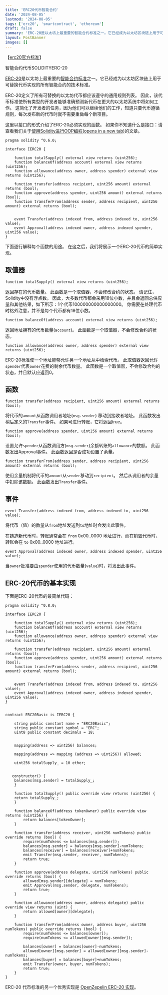 ```yaml
---
title: 'ERC20代币智能合约'
date: '2024-08-05'
lastmod: '2024-08-05'
tags: ['erc20', 'smartcontract', 'ethereum']
draft: false
summary: 'ERC-20是以太坊上最重要的智能合约标准之一。它已经成为以太坊区块链上用于可替换代币实现的所有智能合约的技术标准。'
layout: PostBanner
images: []
---
```


【[erc20官方标准](https://eips.ethereum.org/EIPS/eip-20)】

智能合约代币SOLIDITYERC-20

[ERC-20](https://ethereum.org/zh/developers/docs/standards/tokens/erc-20/)是以太坊上最重要的[智能合约标准](https://ethereum.org/zh/developers/docs/standards/)之一。它已经成为以太坊区块链上用于可替换代币实现的所有智能合约的技术标准。

ERC-20定义了所有可替换的以太坊代币都应该遵守的通用规则列表。 因此，该代币标准使所有类型的开发者能够准确预测新代币在更大的以太坊系统中将如何工作。 这简化了开发者的任务，因为他们可以继续他们的工作，知道只要代币遵循规则，每次发布新的代币时就不需要重做每个新项目。

这里以接口的形式介绍了ERC-20必须实现的函数。 如果你不知道什么是接口：请查看我们关于[使用Solidity进行OOP编程(opens in a new tab)](https://ethereumdev.io/inheritance-in-solidity-contracts-are-classes/)的文章。

```solidity
pragma solidity ^0.6.0;

interface IERC20 {

    function totalSupply() external view returns (uint256);
    function balanceOf(address account) external view returns (uint256);
    function allowance(address owner, address spender) external view returns (uint256);

    function transfer(address recipient, uint256 amount) external returns (bool);
    function approve(address spender, uint256 amount) external returns (bool);
    function transferFrom(address sender, address recipient, uint256 amount) external returns (bool);


    event Transfer(address indexed from, address indexed to, uint256 value);
    event Approval(address indexed owner, address indexed spender, uint256 value);
}
```

下面逐行解释每个函数的用途。 在这之后，我们将展示一个ERC-20代币的简单实现。

## 取值器

```solidity
function totalSupply() external view returns (uint256);
```

返回存在的代币数量。 此函数是一个取值器，不会修改合约的状态。 请记住，Solidity中没有浮点数。 因此，大多数代币都会采用18位小数，并且会返回总供应量和其他结果，如下所示：1个代币100000000000000000。 你需要在处理代币时格外注意，并不是每个代币都有18位小数。

```solidity
function balanceOf(address account) external view returns (uint256);
```



返回地址拥有的代币数量(`account`)。 此函数是一个取值器，不会修改合约的状态。

```solidity
function allowance(address owner, address spender) external view returns (uint256);
```

ERC-20标准使一个地址能够允许另一个地址从中检索代币。 此取值器返回允许`spender`代表`owner`花费的剩余代币数量。 此函数是一个取值器，不会修改合约的状态，并且默认应返回0。

## 函数

```solidity
function transfer(address recipient, uint256 amount) external returns (bool);
```

将代币的`amount`从函数调用者地址(`msg.sender`) 移动到接收者地址。 此函数发出稍后定义的`Transfer`事件。 如果可进行转账，它将返回true。

```solidity
function approve(address spender, uint256 amount) external returns (bool);
```

设置允许`spender`从函数调用方(`msg.sender`)余额转账的`allowance`的数额。 此函数发出Approval事件。 此函数返回是否成功设置了余量。

```solidity
function transferFrom(address sender, address recipient, uint256 amount) external returns (bool);
```

使用余量机制将代币的`amount`从`sender`移动到`recipient`。 然后从调用者的余量中扣除该数额。 此函数发出`Transfer`事件。

## 事件

```solidity
event Transfer(address indexed from, address indexed to, uint256 value);
```

将代币（值）的数量从`from`地址发送到`to`地址时会发出此事件。

在铸造新代币时，转账通常会在 `from` 0x00..0000 地址进行，而在销毁代币时，转账会在 `to` 0x00..0000 地址进行。

```solidity
event Approval(address indexed owner, address indexed spender, uint256 value);
```

当`owner`批准要由`spender`使用的代币数量(`value`)时，将发出此事件。

## ERC-20代币的基本实现

下面是ERC-20代币的最简单代码：

```solidity
pragma solidity ^0.8.0;

interface IERC20 {

    function totalSupply() external view returns (uint256);
    function balanceOf(address account) external view returns (uint256);
    function allowance(address owner, address spender) external view returns (uint256);

    function transfer(address recipient, uint256 amount) external returns (bool);
    function approve(address spender, uint256 amount) external returns (bool);
    function transferFrom(address sender, address recipient, uint256 amount) external returns (bool);


    event Transfer(address indexed from, address indexed to, uint256 value);
    event Approval(address indexed owner, address indexed spender, uint256 value);
}


contract ERC20Basic is IERC20 {

    string public constant name = "ERC20Basic";
    string public constant symbol = "ERC";
    uint8 public constant decimals = 18;


    mapping(address => uint256) balances;

    mapping(address => mapping (address => uint256)) allowed;

    uint256 totalSupply_ = 10 ether;


   constructor() {
    balances[msg.sender] = totalSupply_;
    }

    function totalSupply() public override view returns (uint256) {
    return totalSupply_;
    }

    function balanceOf(address tokenOwner) public override view returns (uint256) {
        return balances[tokenOwner];
    }

    function transfer(address receiver, uint256 numTokens) public override returns (bool) {
        require(numTokens <= balances[msg.sender]);
        balances[msg.sender] = balances[msg.sender]-numTokens;
        balances[receiver] = balances[receiver]+numTokens;
        emit Transfer(msg.sender, receiver, numTokens);
        return true;
    }

    function approve(address delegate, uint256 numTokens) public override returns (bool) {
        allowed[msg.sender][delegate] = numTokens;
        emit Approval(msg.sender, delegate, numTokens);
        return true;
    }

    function allowance(address owner, address delegate) public override view returns (uint) {
        return allowed[owner][delegate];
    }

    function transferFrom(address owner, address buyer, uint256 numTokens) public override returns (bool) {
        require(numTokens <= balances[owner]);
        require(numTokens <= allowed[owner][msg.sender]);

        balances[owner] = balances[owner]-numTokens;
        allowed[owner][msg.sender] = allowed[owner][msg.sender]-numTokens;
        balances[buyer] = balances[buyer]+numTokens;
        emit Transfer(owner, buyer, numTokens);
        return true;
    }
}
```

ERC-20 代币标准的另一个优秀实现是 [OpenZepelin ERC-20 实现](https://github.com/OpenZeppelin/openzeppelin-contracts/tree/master/contracts/token/ERC20)。